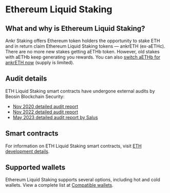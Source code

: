 
# Ethereum Liquid Staking

## What and why is Ethereum Liquid Staking?
Ankr Staking offers Ethereum token holders the opportunity to stake ETH and in return claim Ethereum Liquid Staking tokens — ankrETH (ex-aETHc). 
<Callout type="info">
There are no more new stakes getting aETHb token. However, old stakes with aETHb keep generating you rewards. You can also [switch aETHb for ankrETH now](https://www.ankr.com/staking/switch/) (supply is limited).
</Callout>

## Audit details
ETH Liquid Staking smart contracts have undergone external audits by Beosin Blockchain Security:
* [Nov 2020 detailed audit report](https://assets.ankr.com/files/stkr_smart_contract_auditing_report.pdf)
* [Nov 2022 detailed audit report](https://assets.ankr.com/staking/smart_contract_security_audit_aeth_beosin.pdf)
* [May 2023 detailed audit report by Salus](https://assets.ankr.com/staking/smart_contract_security_audit_ankreth_salus.pdf)

## Smart contracts
For information on ETH Liquid Staking smart contracts, visit [ETH development details](/staking-for-developers/dev-details/eth-liquid-staking-mechanics/#smart-contracts).

## Supported wallets
Ethereum Liquid Staking supports several options, including hot and cold wallets. 
View a complete list at [Compatible wallets](/staking-extra/compatible-wallets/).
